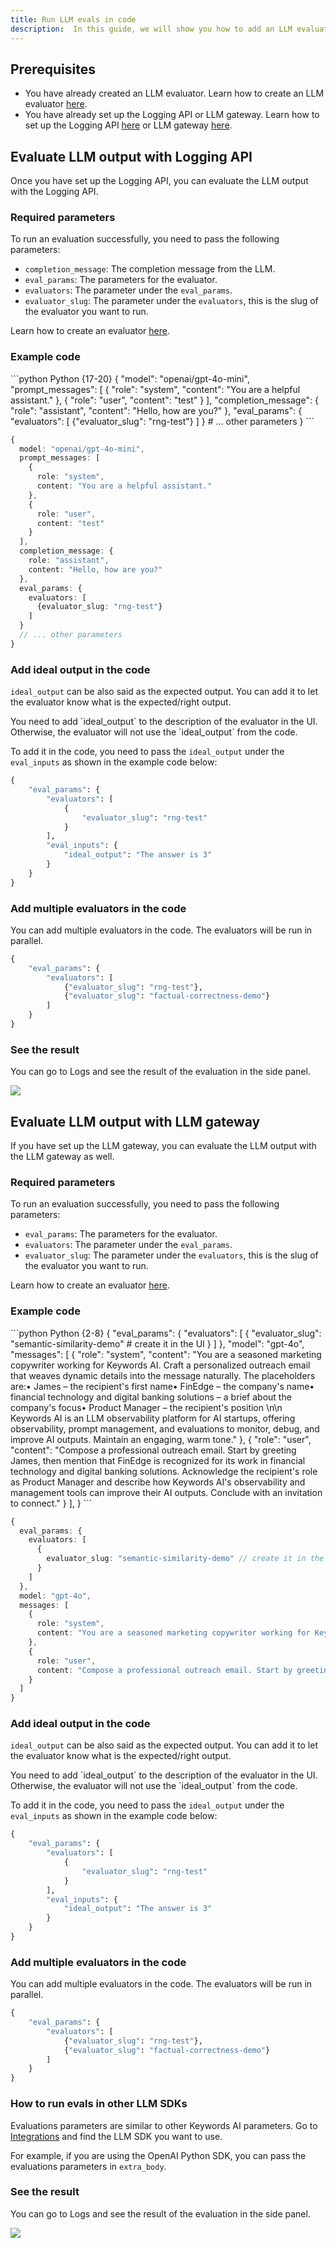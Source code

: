 ```yaml
---
title: Run LLM evals in code
description:  In this guide, we will show you how to add an LLM evaluator in the code.
---
```


## Prerequisites
- You have already created an LLM evaluator. Learn how to create an LLM evaluator [here](/documentation/products/evaluation/llm-evals/llm-evaluator).
- You have already set up the Logging API or LLM gateway. Learn how to set up the Logging API [here](/documentation/products/prompt_management/use_prompt_in_code/prompt_logging) or LLM gateway [here](/documentation/products/prompt_management/use_prompt_in_code/use_prompt_in_llms).

## Evaluate LLM output with Logging API
Once you have set up the Logging API, you can evaluate the LLM output with the Logging API.

### Required parameters
To run an evaluation successfully, you need to pass the following parameters:

- `completion_message`: The completion message from the LLM.
- `eval_params`: The parameters for the evaluator.
- `evaluators`: The parameter under the `eval_params`.
- `evaluator_slug`: The parameter under the `evaluators`, this is the slug of the evaluator you want to run. 

Learn how to create an evaluator [here](/features/evaluation/llm-evals/llm-evaluator).

### Example code

<CodeGroup>
```python Python {17-20}
{
    "model": "openai/gpt-4o-mini",
    "prompt_messages": [
        {
            "role": "system",
            "content": "You are a helpful assistant."
        },
        {
            "role": "user",
            "content": "test"
        }
    ],
    "completion_message": {
        "role": "assistant",
        "content": "Hello, how are you?"
    },
    "eval_params": {
        "evaluators": [
            {"evaluator_slug": "rng-test"}
        ]
    }
    # ... other parameters
}
```

```Typescript Typescript {17-21}
{
  model: "openai/gpt-4o-mini",
  prompt_messages: [
    {
      role: "system",
      content: "You are a helpful assistant."
    },
    {
      role: "user",
      content: "test"
    }
  ],
  completion_message: {
    role: "assistant",
    content: "Hello, how are you?"
  },
  eval_params: {
    evaluators: [
      {evaluator_slug: "rng-test"}
    ]
  }
  // ... other parameters
}
```

</CodeGroup>

### Add ideal output in the code
`ideal_output` can be also said as the expected output. You can add it to let the evaluator know what is the expected/right output.

<Note>
You need to add `ideal_output` to the description of the evaluator in the UI. Otherwise, the evaluator will not use the `ideal_output` from the code.
</Note>

To add it in the code, you need to pass the `ideal_output` under the `eval_inputs` as shown in the example code below:

```python Example {8-10}
{
    "eval_params": {
        "evaluators": [
            {
                "evaluator_slug": "rng-test"
            }
        ],
        "eval_inputs": {
            "ideal_output": "The answer is 3"
        }
    }
}
```
### Add multiple evaluators in the code
You can add multiple evaluators in the code. The evaluators will be run in parallel.

```python Example
{
    "eval_params": {
        "evaluators": [
            {"evaluator_slug": "rng-test"},
            {"evaluator_slug": "factual-correctness-demo"}
        ]
    }
}

```

### See the result
You can go to Logs and see the result of the evaluation in the side panel.

<Frame>
<img src="https://keywordsai-static.s3.us-east-1.amazonaws.com/docs/evaluations/llm-evals/evals_sidepanel.png"/>
</Frame>

## Evaluate LLM output with LLM gateway
If you have set up the LLM gateway, you can evaluate the LLM output with the LLM gateway as well.

### Required parameters
To run an evaluation successfully, you need to pass the following parameters:
- `eval_params`: The parameters for the evaluator.
- `evaluators`: The parameter under the `eval_params`.
- `evaluator_slug`: The parameter under the `evaluators`, this is the slug of the evaluator you want to run. 

Learn how to create an evaluator [here](/features/evaluation/llm-evals/llm-evaluator).
### Example code
<CodeGroup>
```python Python {2-8}
{
"eval_params": {
    "evaluators": [
        {
            "evaluator_slug": "semantic-similarity-demo" # create it in the UI
        }
    ]
},
"model": "gpt-4o",
"messages": [
    {
        "role": "system",
        "content": "You are a seasoned marketing copywriter working for Keywords AI. Craft a personalized outreach email that weaves dynamic details into the message naturally. The placeholders are:• James – the recipient's first name• FinEdge – the company's name• financial technology and digital banking solutions – a brief about the company's focus• Product Manager – the recipient's position  \n\n Keywords AI is an LLM observability platform for AI startups, offering observability, prompt management, and evaluations to monitor, debug, and improve AI outputs. Maintain an engaging, warm tone."
    },
    {
        "role": "user",
        "content": "Compose a professional outreach email. Start by greeting James, then mention that FinEdge is recognized for its work in financial technology and digital banking solutions. Acknowledge the recipient's role as Product Manager and describe how Keywords AI's observability and management tools can improve their AI outputs. Conclude with an invitation to connect."
    }
],
}
```

```Typescript Typescript {2-8}
{
  eval_params: {
    evaluators: [
      {
        evaluator_slug: "semantic-similarity-demo" // create it in the UI
      }
    ]
  },
  model: "gpt-4o",
  messages: [
    {
      role: "system",
      content: "You are a seasoned marketing copywriter working for Keywords AI. Craft a personalized outreach email that weaves dynamic details into the message naturally. The placeholders are:• James – the recipient's first name• FinEdge – the company's name• financial technology and digital banking solutions – a brief about the company's focus• Product Manager – the recipient's position  \n\n Keywords AI is an LLM observability platform for AI startups, offering observability, prompt management, and evaluations to monitor, debug, and improve AI outputs. Maintain an engaging, warm tone."
    },
    {
      role: "user",
      content: "Compose a professional outreach email. Start by greeting James, then mention that FinEdge is recognized for its work in financial technology and digital banking solutions. Acknowledge the recipient's role as Product Manager and describe how Keywords AI's observability and management tools can improve their AI outputs. Conclude with an invitation to connect."
    }
  ]
}
```
</CodeGroup>

### Add ideal output in the code
`ideal_output` can be also said as the expected output. You can add it to let the evaluator know what is the expected/right output.

<Note>
You need to add `ideal_output` to the description of the evaluator in the UI. Otherwise, the evaluator will not use the `ideal_output` from the code.
</Note>

To add it in the code, you need to pass the `ideal_output` under the `eval_inputs` as shown in the example code below:

```python Example {8-10}
{
    "eval_params": {
        "evaluators": [
            {
                "evaluator_slug": "rng-test"
            }
        ],
        "eval_inputs": {
            "ideal_output": "The answer is 3"
        }
    }
}
```

### Add multiple evaluators in the code
You can add multiple evaluators in the code. The evaluators will be run in parallel.

```python Example
{
    "eval_params": {
        "evaluators": [
            {"evaluator_slug": "rng-test"},
            {"evaluator_slug": "factual-correctness-demo"}
        ]
    }
}
```
### How to run evals in other LLM SDKs
Evaluations parameters are similar to other Keywords AI parameters. Go to [Integrations](/integration/own-api-keys) and find the LLM SDK you want to use.

For example, if you are using the OpenAI Python SDK, you can pass the evaluations parameters in `extra_body`.

### See the result
You can go to Logs and see the result of the evaluation in the side panel.

<Frame>
<img src="https://keywordsai-static.s3.us-east-1.amazonaws.com/docs/evaluations/llm-evals/evals_sidepanel.png"/>
</Frame>
